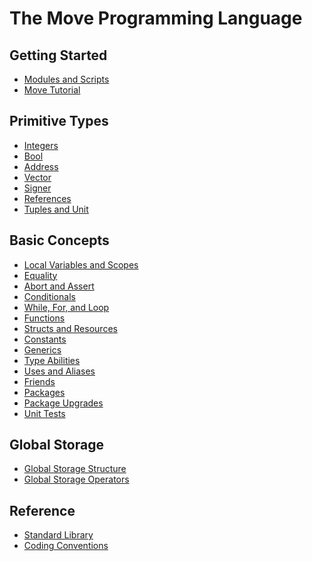 # The Move Programming Language

## Getting Started

- [Modules and Scripts](./modules-and-scripts.mdx)
- [Move Tutorial](./move-tutorial.mdx)

## Primitive Types

- [Integers](./integers.mdx)
- [Bool](./bool.mdx)
- [Address](./address.mdx)
- [Vector](./vector.mdx)
- [Signer](./signer.mdx)
- [References](./references.mdx)
- [Tuples and Unit](./tuples.mdx)

## Basic Concepts

- [Local Variables and Scopes](./variables.mdx)
- [Equality](./equality.mdx)
- [Abort and Assert](./abort-and-assert.mdx)
- [Conditionals](./conditionals.mdx)
- [While, For, and Loop](./loops.mdx)
- [Functions](./functions.mdx)
- [Structs and Resources](./structs-and-resources.mdx)
- [Constants](./constants.mdx)
- [Generics](./generics.mdx)
- [Type Abilities](./abilities.mdx)
- [Uses and Aliases](./uses.mdx)
- [Friends](./friends.mdx)
- [Packages](./packages.mdx)
- [Package Upgrades](./package-upgrades.mdx)
- [Unit Tests](./unit-testing.mdx)

## Global Storage

- [Global Storage Structure](./global-storage-structure.mdx)
- [Global Storage Operators](./global-storage-operators.mdx)

## Reference

- [Standard Library](./standard-library.mdx)
- [Coding Conventions](./coding-conventions.mdx)
